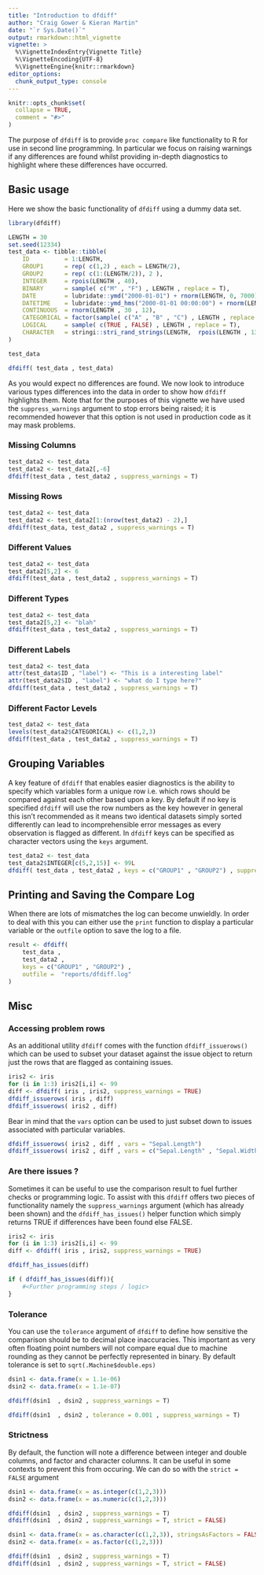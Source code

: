 ```yaml
---
title: "Introduction to dfdiff"
author: "Craig Gower & Kieran Martin"
date: "`r Sys.Date()`"
output: rmarkdown::html_vignette
vignette: >
  %\VignetteIndexEntry{Vignette Title}
  %\VignetteEncoding{UTF-8}
  %\VignetteEngine{knitr::rmarkdown}
editor_options: 
  chunk_output_type: console
---
```


```r
knitr::opts_chunk$set(
  collapse = TRUE,
  comment = "#>"
)
```

The purpose of `dfdiff` is to provide `proc compare` like functionality to R for use in second line programming. In particular we focus on raising warnings if any differences are found whilst providing in-depth diagnostics to highlight where these differences have occurred. 


## Basic usage

Here we show the basic functionality of `dfdiff` using a dummy data set.

```r
library(dfdiff)

LENGTH = 30
set.seed(12334)
test_data <- tibble::tibble( 
    ID          = 1:LENGTH,
    GROUP1      = rep( c(1,2) , each = LENGTH/2),
    GROUP2      = rep( c(1:(LENGTH/2)), 2 ),
    INTEGER     = rpois(LENGTH , 40),
    BINARY      = sample( c("M" , "F") , LENGTH , replace = T),
    DATE        = lubridate::ymd("2000-01-01") + rnorm(LENGTH, 0, 7000),
    DATETIME    = lubridate::ymd_hms("2000-01-01 00:00:00") + rnorm(LENGTH, 0, 200000000), 
    CONTINUOUS  = rnorm(LENGTH , 30 , 12),
    CATEGORICAL = factor(sample( c("A" , "B" , "C") , LENGTH , replace = T)),
    LOGICAL     = sample( c(TRUE , FALSE) , LENGTH , replace = T),
    CHARACTER   = stringi::stri_rand_strings(LENGTH,  rpois(LENGTH , 13),  pattern = "[ A-Za-z0-9]")
)

test_data

dfdiff( test_data , test_data)
```

As you would expect no differences are found. We now look to introduce various types differences into the data in order to show how `dfdiff` highlights them.  Note that for the purposes of this vignette we have used the `suppress_warnings` argument to stop errors being raised; it is recommended however that this option is not used in production code as it may mask problems. 


### Missing Columns

```r
test_data2 <- test_data 
test_data2 <- test_data2[,-6]
dfdiff(test_data , test_data2 , suppress_warnings = T)
```


### Missing Rows 

```r
test_data2 <- test_data
test_data2 <- test_data2[1:(nrow(test_data2) - 2),]
dfdiff(test_data, test_data2 , suppress_warnings = T)
```


### Different Values 

```r
test_data2 <- test_data
test_data2[5,2] <- 6
dfdiff(test_data , test_data2 , suppress_warnings = T)
```


### Different Types

```r
test_data2 <- test_data
test_data2[5,2] <- "blah"
dfdiff(test_data , test_data2 , suppress_warnings = T)
```


### Different Labels

```r
test_data2 <- test_data
attr(test_data$ID , "label") <- "This is a interesting label"
attr(test_data2$ID , "label") <- "what do I type here?"
dfdiff(test_data , test_data2 , suppress_warnings = T)
```

### Different Factor Levels 

```r
test_data2 <- test_data
levels(test_data2$CATEGORICAL) <- c(1,2,3)
dfdiff(test_data , test_data2 , suppress_warnings = T)
```

## Grouping Variables

A key feature of `dfdiff` that enables easier diagnostics is the ability to specify which variables form a unique row i.e. which rows should be compared against each other based upon a key. By default if no key is specified `dfdiff` will use the row numbers as the key however in general this isn't recommended as it means two identical datasets simply sorted differently can lead to incomprehensible error messages as every observation is flagged as different.  In `dfdiff` keys can be specified as character vectors using the `keys` argument.

```r
test_data2 <- test_data
test_data2$INTEGER[c(5,2,15)] <- 99L 
dfdiff( test_data , test_data2 , keys = c("GROUP1" , "GROUP2") , suppress_warnings = T)
```

## Printing and Saving the Compare Log

When there are lots of mismatches the log can become unwieldly. In order to deal with this you can either use the `print` function to display a particular variable or the `outfile` option to save the log to a file. 


```r
result <- dfdiff( 
    test_data , 
    test_data2 , 
    keys = c("GROUP1" , "GROUP2") , 
    outfile =  "reports/dfdiff.log"
)

```

## Misc

### Accessing problem rows

As an additional utility `dfdiff` comes with the function `dfdiff_issuerows()` which can be used to subset your dataset against the issue object to return just the rows that are flagged as containing issues.

```r
iris2 <- iris
for (i in 1:3) iris2[i,i] <- 99
diff <- dfdiff( iris , iris2, suppress_warnings = TRUE)
dfdiff_issuerows( iris , diff)
dfdiff_issuerows( iris2 , diff)
```

Bear in mind that the `vars` option can be used to just subset down to issues associated with particular variables.

```r
dfdiff_issuerows( iris2 , diff , vars = "Sepal.Length")
dfdiff_issuerows( iris2 , diff , vars = c("Sepal.Length" , "Sepal.Width"))

```

### Are there issues ?

Sometimes it can be useful to use the comparison result to fuel further checks or programming logic. To assist with this `dfdiff` offers two pieces of functionality namely the `suppress_warnings` argument (which has already been shown) and the `dfdiff_has_issues()` helper function which simply returns TRUE if differences have been found else FALSE. 

```r
iris2 <- iris
for (i in 1:3) iris2[i,i] <- 99
diff <- dfdiff( iris , iris2, suppress_warnings = TRUE)

dfdiff_has_issues(diff)
```

```r
if ( dfdiff_has_issues(diff)){
    #<Further programming steps / logic> 
}
```


### Tolerance

You can use the `tolerance` argument of `dfdiff` to define how sensitive the comparison should be to decimal place inaccuracies. This important as very often floating point numbers will not compare equal due to machine rounding as they cannot be perfectly represented in binary. By default tolerance is set to `sqrt(.Machine$double.eps)`

```r
dsin1 <- data.frame(x = 1.1e-06)
dsin2 <- data.frame(x = 1.1e-07)

dfdiff(dsin1  , dsin2 , suppress_warnings = T)

dfdiff(dsin1  , dsin2 , tolerance = 0.001 , suppress_warnings = T)
```


### Strictness

By default, the function will note a difference between integer and double columns, and factor and character columns. It can be useful in some contexts to prevent this from occuring. We can do so with the `strict = FALSE` argument

```r
dsin1 <- data.frame(x = as.integer(c(1,2,3)))
dsin2 <- data.frame(x = as.numeric(c(1,2,3)))

dfdiff(dsin1  , dsin2 , suppress_warnings = T)
dfdiff(dsin1  , dsin2 , suppress_warnings = T, strict = FALSE)

dsin1 <- data.frame(x = as.character(c(1,2,3)), stringsAsFactors = FALSE)
dsin2 <- data.frame(x = as.factor(c(1,2,3)))

dfdiff(dsin1  , dsin2 , suppress_warnings = T)
dfdiff(dsin1  , dsin2 , suppress_warnings = T, strict = FALSE)
```





